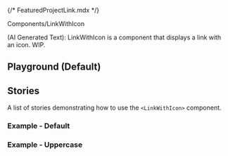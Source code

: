 {/* FeaturedProjectLink.mdx */}



<Meta of={LinkWithIconStories} />

<Title>Link With Icon</Title>

<Subtitle>Components/LinkWithIcon</Subtitle>

(AI Generated Text): LinkWithIcon is a component that displays a link with an icon.  WIP.

## Playground (Default)

<Canvas of={LinkWithIconStories.Default} withToolbar />
<Controls of={LinkWithIconStories.Default} />

## Stories

A list of stories demonstrating how to use the `<LinkWithIcon>` component.

### Example - Default

<Canvas of={LinkWithIconStories.Default} />

### Example - Uppercase

<Canvas of={LinkWithIconStories.Uppercase} />
